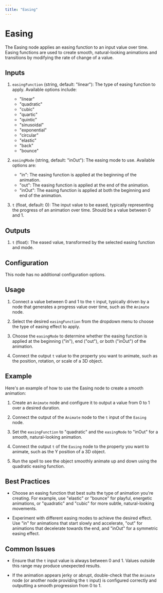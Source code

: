 ```yaml
---
title: "Easing"
---
```


# Easing

The Easing node applies an easing function to an input value over time. Easing functions are used to create smooth, natural-looking animations and transitions by modifying the rate of change of a value.

## Inputs

1. `easingFunction` (string, default: "linear"): The type of easing function to apply. Available options include:
   - "linear"
   - "quadratic"
   - "cubic"
   - "quartic"
   - "quintic"
   - "sinusoidal"
   - "exponential"
   - "circular"
   - "elastic"
   - "back"
   - "bounce"

2. `easingMode` (string, default: "inOut"): The easing mode to use. Available options are:
   - "in": The easing function is applied at the beginning of the animation.
   - "out": The easing function is applied at the end of the animation.
   - "inOut": The easing function is applied at both the beginning and end of the animation.

3. `t` (float, default: 0): The input value to be eased, typically representing the progress of an animation over time. Should be a value between 0 and 1.

## Outputs

1. `t` (float): The eased value, transformed by the selected easing function and mode.

## Configuration

This node has no additional configuration options.

## Usage

1. Connect a value between 0 and 1 to the `t` input, typically driven by a node that generates a progress value over time, such as the `Animate` node.

2. Select the desired `easingFunction` from the dropdown menu to choose the type of easing effect to apply.

3. Choose the `easingMode` to determine whether the easing function is applied at the beginning ("in"), end ("out"), or both ("inOut") of the animation.

4. Connect the output `t` value to the property you want to animate, such as the position, rotation, or scale of a 3D object.

## Example

Here's an example of how to use the Easing node to create a smooth animation:

1. Create an `Animate` node and configure it to output a value from 0 to 1 over a desired duration.

2. Connect the output of the `Animate` node to the `t` input of the `Easing` node.

3. Set the `easingFunction` to "quadratic" and the `easingMode` to "inOut" for a smooth, natural-looking animation.

4. Connect the output `t` of the `Easing` node to the property you want to animate, such as the Y position of a 3D object.

5. Run the spell to see the object smoothly animate up and down using the quadratic easing function.

## Best Practices

- Choose an easing function that best suits the type of animation you're creating. For example, use "elastic" or "bounce" for playful, energetic animations, or "quadratic" and "cubic" for more subtle, natural-looking movements.

- Experiment with different easing modes to achieve the desired effect. Use "in" for animations that start slowly and accelerate, "out" for animations that decelerate towards the end, and "inOut" for a symmetric easing effect.

## Common Issues

- Ensure that the `t` input value is always between 0 and 1. Values outside this range may produce unexpected results.

- If the animation appears jerky or abrupt, double-check that the `Animate` node (or another node providing the `t` input) is configured correctly and outputting a smooth progression from 0 to 1.